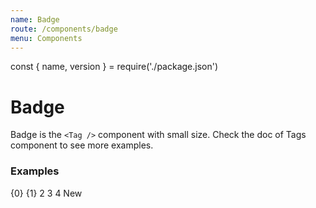```yaml
---
name: Badge
route: /components/badge
menu: Components
---
```


const { name, version } = require('./package.json')

# Badge

<TagVersion version={version} name={name} />

<!-- Badge is the `<Tag />` component with small size. Check the doc of <Link to="/components/tag">Tags</Link> component to see more examples. -->

Badge is the `<Tag />` component with small size. Check the doc of Tags component to see more examples.

### Examples

<Playground>
  <Badge>{0}</Badge>
  <Badge>{1}</Badge>
  <Badge>2</Badge>
  <Badge>3</Badge>
  <Badge>4</Badge>
  <Badge variant="primary">New</Badge>
</Playground>
